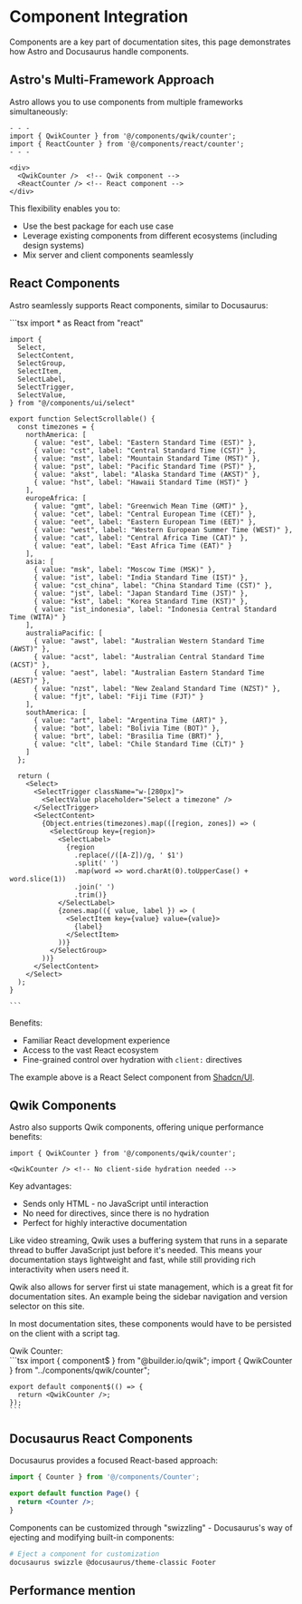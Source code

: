 
# Component Integration

Components are a key part of documentation sites, this page demonstrates how Astro and Docusaurus handle components.

## Astro's Multi-Framework Approach

Astro allows you to use components from multiple frameworks simultaneously:

```tsx
- - -
import { QwikCounter } from '@/components/qwik/counter';
import { ReactCounter } from '@/components/react/counter';
- - -

<div>
  <QwikCounter />  <!-- Qwik component -->
  <ReactCounter /> <!-- React component -->
</div>
```

This flexibility enables you to:
- Use the best package for each use case
- Leverage existing components from different ecosystems (including design systems)
- Mix server and client components seamlessly

## React Components
Astro seamlessly supports React components, similar to Docusaurus:


<Showcase>
  <div slot="preview">
    <SelectScrollable client:load />
  </div>
  <div slot="code">
    ```tsx
    import * as React from "react"

    import {
      Select,
      SelectContent,
      SelectGroup,
      SelectItem,
      SelectLabel,
      SelectTrigger,
      SelectValue,
    } from "@/components/ui/select"

    export function SelectScrollable() {
      const timezones = {
        northAmerica: [
          { value: "est", label: "Eastern Standard Time (EST)" },
          { value: "cst", label: "Central Standard Time (CST)" },
          { value: "mst", label: "Mountain Standard Time (MST)" },
          { value: "pst", label: "Pacific Standard Time (PST)" },
          { value: "akst", label: "Alaska Standard Time (AKST)" },
          { value: "hst", label: "Hawaii Standard Time (HST)" }
        ],
        europeAfrica: [
          { value: "gmt", label: "Greenwich Mean Time (GMT)" },
          { value: "cet", label: "Central European Time (CET)" },
          { value: "eet", label: "Eastern European Time (EET)" },
          { value: "west", label: "Western European Summer Time (WEST)" },
          { value: "cat", label: "Central Africa Time (CAT)" },
          { value: "eat", label: "East Africa Time (EAT)" }
        ],
        asia: [
          { value: "msk", label: "Moscow Time (MSK)" },
          { value: "ist", label: "India Standard Time (IST)" },
          { value: "cst_china", label: "China Standard Time (CST)" },
          { value: "jst", label: "Japan Standard Time (JST)" },
          { value: "kst", label: "Korea Standard Time (KST)" },
          { value: "ist_indonesia", label: "Indonesia Central Standard Time (WITA)" }
        ],
        australiaPacific: [
          { value: "awst", label: "Australian Western Standard Time (AWST)" },
          { value: "acst", label: "Australian Central Standard Time (ACST)" },
          { value: "aest", label: "Australian Eastern Standard Time (AEST)" },
          { value: "nzst", label: "New Zealand Standard Time (NZST)" },
          { value: "fjt", label: "Fiji Time (FJT)" }
        ],
        southAmerica: [
          { value: "art", label: "Argentina Time (ART)" },
          { value: "bot", label: "Bolivia Time (BOT)" },
          { value: "brt", label: "Brasilia Time (BRT)" },
          { value: "clt", label: "Chile Standard Time (CLT)" }
        ]
      };

      return (
        <Select>
          <SelectTrigger className="w-[280px]">
            <SelectValue placeholder="Select a timezone" />
          </SelectTrigger>
          <SelectContent>
            {Object.entries(timezones).map(([region, zones]) => (
              <SelectGroup key={region}>
                <SelectLabel>
                  {region
                    .replace(/([A-Z])/g, ' $1')
                    .split(' ')
                    .map(word => word.charAt(0).toUpperCase() + word.slice(1))
                    .join(' ')
                    .trim()}
                </SelectLabel>
                {zones.map(({ value, label }) => (
                  <SelectItem key={value} value={value}>
                    {label}
                  </SelectItem>
                ))}
              </SelectGroup>
            ))}
          </SelectContent>
        </Select>
      );
    }

    ```
  </div>
</Showcase>

Benefits:
- Familiar React development experience
- Access to the vast React ecosystem
- Fine-grained control over hydration with `client:` directives

The example above is a React Select component from [Shadcn/UI](https://ui.shadcn.com/). 

## Qwik Components
Astro also supports Qwik components, offering unique performance benefits:

```tsx
import { QwikCounter } from '@/components/qwik/counter';

<QwikCounter /> <!-- No client-side hydration needed -->
```

Key advantages:
- Sends only HTML - no JavaScript until interaction
- No need for directives, since there is no hydration
- Perfect for highly interactive documentation

Like video streaming, Qwik uses a buffering system that runs in a separate thread to buffer JavaScript just before it's needed. This means your documentation stays lightweight and fast, while still providing rich interactivity when users need it.

Qwik also allows for server first ui state management, which is a great fit for documentation sites. An example being the sidebar navigation and version selector on this site.

In most documentation sites, these components would have to be persisted on the client with a script tag.


<Showcase>
  <div slot="preview">
    <div class="flex flex-col gap-4">
      <div>Qwik Counter: <QwikCounter /></div>
    </div>
  </div>
  <div slot="code">
    ```tsx
    import { component$ } from "@builder.io/qwik";
    import { QwikCounter } from "../components/qwik/counter";

    export default component$(() => {
      return <QwikCounter />;
    });
    ```
  </div>
</Showcase>

## Docusaurus React Components
Docusaurus provides a focused React-based approach:

```jsx
import { Counter } from '@/components/Counter';

export default function Page() {
  return <Counter />;
}
```

Components can be customized through "swizzling" - Docusaurus's way of ejecting and modifying built-in components:

```bash
# Eject a component for customization
docusaurus swizzle @docusaurus/theme-classic Footer
```

## Performance mention